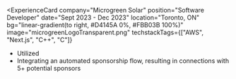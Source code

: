<ExperienceCard
  company="Microgreen Solar"
  position="Software Developer"
  date="Sept 2023 - Dec 2023"
  location="Toronto, ON"
  bg="linear-gradient(to right, #D4145A 0%, #FBB03B 100%)"
  image="microgreenLogoTransparent.png"
  techstackTags={["AWS", "Next.js", "C++", "C"]}
>
  - Utilized
  - Integrating an automated sponsorship flow, resulting in connections with 5+ potential sponsors
</ExperienceCard>
